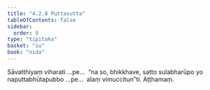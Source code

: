 ```yaml
---
title: "4.2.8 Puttasutta"
tableOfContents: false
sidebar:
  order: 9
type: "tipitaka"
basket: "su"
book: "nida"
---
```



<DynamicBreadcrumb />

<Division number="141" book="nida" bookNo="12" page="396">

<Paragraph number="881" book="nida">
Sāvatthiyaṃ viharati …pe…  “na so, bhikkhave, satto sulabharūpo yo naputtabhūtapubbo …pe…  alaṃ vimuccitun”ti.

</Paragraph>
</Division>

<Paragraph number="882" type="center" book="nida">
Aṭṭhamaṃ.
</Paragraph>